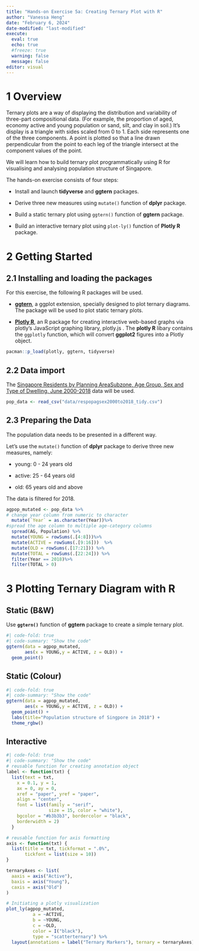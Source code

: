 ```yaml
---
title: "Hands-on Exercise 5a: Creating Ternary Plot with R"
author: "Vanessa Heng"
date: "February 6, 2024"
date-modified: "last-modified"
execute:
  eval: true
  echo: true
  #freeze: true
  warning: false
  message: false
editor: visual
---
```


# 1 Overview

Ternary plots are a way of displaying the distribution and variability of three-part compositional data. (For example, the proportion of aged, economy active and young population or sand, silt, and clay in soil.) It’s display is a triangle with sides scaled from 0 to 1. Each side represents one of the three components. A point is plotted so that a line drawn perpendicular from the point to each leg of the triangle intersect at the component values of the point.

We will learn how to build ternary plot programmatically using R for visualising and analysing population structure of Singapore.

The hands-on exercise consists of four steps:

-   Install and launch **tidyverse** and **ggtern** packages.

-   Derive three new measures using `mutate()` function of **dplyr** package.

-   Build a static ternary plot using `ggtern()` function of **ggtern** package.

-   Build an interactive ternary plot using `plot-ly()` function of **Plotly R** package.

# 2 Getting Started

## 2.1 Installing and loading the packages

For this exercise, the following R packages will be used.

-   [**ggtern**](http://www.ggtern.com/), a ggplot extension, specially designed to plot ternary diagrams. The package will be used to plot static ternary plots.

-   [**Plotly R**](https://plot.ly/r/), an R package for creating interactive web-based graphs via plotly’s JavaScript graphing library, plotly.js . The **plotly R** libary contains the `ggplotly` function, which will convert **ggplot2** figures into a Plotly object.

```r
pacman::p_load(plotly, ggtern, tidyverse)
```

## 2.2 Data import

The [Singapore Residents by Planning AreaSubzone, Age Group, Sex and Type of Dwelling, June 2000-2018](#0) data will be used.

```r
pop_data <- read_csv("data/respopagsex2000to2018_tidy.csv") 
```

## 2.3 Preparing the Data

The population data needs to be presented in a different way.

Let's use the `mutate()` function of **dplyr** package to derive three new measures, namely:

-   young: 0 - 24 years old

-   active: 25 - 64 years old

-   old: 65 years old and above

The data is filtered for 2018.

```r
agpop_mutated <- pop_data %>%
# change year column from numeric to character
  mutate(`Year` = as.character(Year))%>%
#spread the age column to multiple age-category columns
  spread(AG, Population) %>%
  mutate(YOUNG = rowSums(.[4:8]))%>%
  mutate(ACTIVE = rowSums(.[9:16]))  %>%
  mutate(OLD = rowSums(.[17:21])) %>%
  mutate(TOTAL = rowSums(.[22:24])) %>%
  filter(Year == 2018)%>%
  filter(TOTAL > 0)

```

# 3 Plotting Ternary Diagram with R

::: panel-tabset
## Static (B&W)

Use **`ggtern()`** function of **ggtern** package to create a simple ternary plot.

```r
#| code-fold: true 
#| code-summary: "Show the code" 
ggtern(data = agpop_mutated,      
       aes(x = YOUNG,y = ACTIVE, z = OLD)) +   
  geom_point()
```

## Static (Colour)

```r
#| code-fold: true 
#| code-summary: "Show the code" 
ggtern(data = agpop_mutated,         
       aes(x = YOUNG,y = ACTIVE, z = OLD)) +   
  geom_point() +   
  labs(title="Population structure of Singpore in 2018") +   
  theme_rgbw()
```

## Interactive

```r
#| code-fold: true
#| code-summary: "Show the code"
# reusable function for creating annotation object
label <- function(txt) {
  list(text = txt, 
    x = 0.1, y = 1,
    ax = 0, ay = 0,
    xref = "paper", yref = "paper", 
    align = "center",
    font = list(family = "serif", 
                size = 15, color = "white"),
    bgcolor = "#b3b3b3", bordercolor = "black", 
    borderwidth = 2) 
  }

# reusable function for axis formatting
axis <- function(txt) {
  list(title = txt, tickformat = ".0%", 
       tickfont = list(size = 10))
}

ternaryAxes <- list(
  aaxis = axis("Active"), 
  baxis = axis("Young"), 
  caxis = axis("Old")
)

# Initiating a plotly visualization 
plot_ly(agpop_mutated, 
          a = ~ACTIVE, 
          b = ~YOUNG, 
          c = ~OLD, 
          color = I("black"), 
          type = "scatterternary") %>%
  layout(annotations = label("Ternary Markers"), ternary = ternaryAxes)
```
:::
